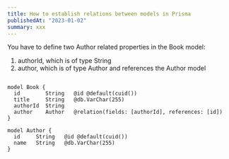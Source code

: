 ```yaml
---
title: How to establish relations between models in Prisma
publishedAt: "2023-01-02"
summary: xxx
---
```


You have to define two Author related properties in the Book model:

1. authorId, which is of type String
2. author, which is of type Author and references the Author model

```prisma

model Book {
  id        String   @id @default(cuid())
  title     String   @db.VarChar(255)
  authorId  String
  author    Author   @relation(fields: [authorId], references: [id])
}

model Author {
  id     String   @id @default(cuid())
  name   String   @db.VarChar(255)
}
```
